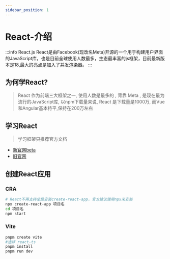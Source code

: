 ```yaml
---
sidebar_position: 1
---
```


# React-介绍


:::info React.js
React是由Facebook(现改名Meta)开源的一个用于构建用户界面的JavaScript库，也是目前全球使用人数最多，生态最丰富的js框架，目前最新版本是18,最大的亮点是加入了并发渲染器。
:::


## 为何学React?

> React 作为前端三大框架之一, 使用人数是最多的 , 背靠 Meta , 是现在最为流行的JavaScript库, 以npm下载量来说, React 是下载量是1000万, 而Vue 和Angular基本持平,保持在200万左右

## 学习React
> 学习框架只推荐官方文档

- [新官网beta](https://beta.reactjs.org/)
- [旧官网](https://reactjs.org/)

## 创建React应用

### CRA
```bash
# React不再支持全局安装create-react-app，官方建议使用npx来安装
npx create-react-app 项目名
cd 项目名
npm start
```

### Vite
```bash
pnpm create vite
#选择 react-ts
pnpm install
pnpm run dev
```
